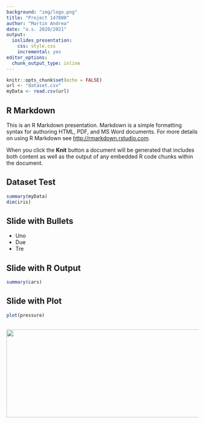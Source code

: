 ```yaml
---
background: "img/logo.png"
title: "Project 147800"
author: "Martin Andrea"
date: "a.s. 2020/2021"
output:
  ioslides_presentation:
    css: style.css
    incremental: yes
editor_options: 
  chunk_output_type: inline
---
```


```r
knitr::opts_chunk$set(echo = FALSE)
url <- "dataset.csv"
myData <- read.csv(url)
```

## R Markdown

This is an R Markdown presentation. Markdown is a simple formatting syntax for authoring HTML, PDF, and MS Word documents. For more details on using R Markdown see <http://rmarkdown.rstudio.com>.

When you click the **Knit** button a document will be generated that includes both content as well as the output of any embedded R code chunks within the document.

## Dataset Test

```r
summary(myData)
dim(iris)
```

## Slide with Bullets

- Uno
- Due
- Tre

## Slide with R Output

```r
summary(cars)
```

## Slide with Plot

```r
plot(pressure)
```

##

<div style="text-align:center;vertical-align:middle;">
<img width = "800" height = "230" src="img/uniud.png"/>
</div>
